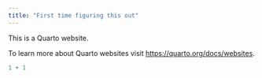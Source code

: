 ```yaml
---
title: "First time figuring this out"
---
```


This is a Quarto website.

To learn more about Quarto websites visit <https://quarto.org/docs/websites>.

```r
1 + 1
```
